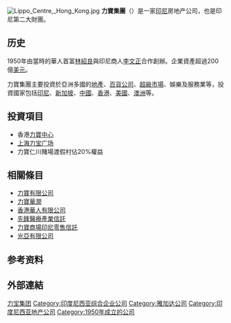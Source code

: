 {{unref|time=2018-08-01T05:46:44+00:00}}
{{Infobox company
| name             = 力寶集團<br>Lippo Group
| logo             = [[File:logo-lippo.svg|250px]]
| logo_caption     = 
| image_caption    = 
| trading_name     = 
| type = [[私人公司|私人公司]]
| traded_as        = 
| industry         = [[綜合企業|綜合企業]]（房地產，媒體，電訊，電子，財產，金融，健康，教育）
| predecessor      =  
| foundation       = {{start date and age|1950}}
| founder          = 
| location_city    = [[雅加达|雅加达]]
| location_country = {{印尼}}
| area_served      = 
| key_people       = [[李文正_(1929年)|李文正]]（創始人）
| revenue          = 
| num_employees    = 
| parent           = 
| divisions        = 
}}
[[File:Lippo_Centre,_Hong_Kong.jpg|thumb]]
'''力寶集團'''（{{lang-en|Lippo Group}}）是一家[[印尼|印尼]]房地产公司，也是印尼第二大財團。

==历史==
1950年由當時的華人首富[[林紹良|林紹良]]與印尼商人[[李文正|李文正]]合作創辦。企業資產超過200億[[美元|美元]]。

力寶集團主要投資於亞洲多國的[[地產|地產]]、[[百貨公司|百貨公司]]、[[超級市場|超級市場]]、娛樂及服務業等，投資國家包括[[印尼|印尼]]、[[新加坡|新加坡]]、[[中國|中國]]、[[香港|香港]]、[[美國|美國]]、[[澳洲|澳洲]]等。

==投資項目==
*香港[[力寶中心|力寶中心]]
*[[上海力宝广场|上海力宝广场]]{{Fact|time=2018-08-01T08:30:10+00:00}}
*力寶仁川賭場渡假村佔20%權益{{Fact|time=2018-08-01T08:32:43+00:00}}

==相關條目==
*[[力寶有限公司|力寶有限公司]]
*[[力寶華潤|力寶華潤]]
*[[香港華人有限公司|香港華人有限公司]]
*[[先鋒醫療產業信託|先鋒醫療產業信託]]
*[[力寶商場印尼零售信託|力寶商場印尼零售信託]]
*[[光亞有限公司|光亞有限公司]]

==参考资料==
{{Reflist}}

==外部連結==

[[Category:力宝集团|]]
[[Category:印度尼西亚综合企业公司|Category:印度尼西亚综合企业公司]]
[[Category:雅加达公司|Category:雅加达公司]]
[[Category:印度尼西亚地产公司|Category:印度尼西亚地产公司]]
[[Category:1950年成立的公司|Category:1950年成立的公司]]
